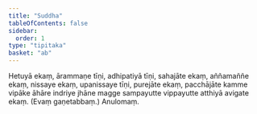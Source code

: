 ```yaml
---
title: "Suddha"
tableOfContents: false
sidebar:
  order: 1
type: "tipitaka"
basket: "ab"
---
```



<DynamicBreadcrumb />

<Division number="19">

<Paragraph number="2617">
Hetuyā ekaṃ, ārammaṇe tīṇi, adhipatiyā tīṇi, sahajāte ekaṃ, aññamaññe ekaṃ, nissaye ekaṃ, upanissaye tīṇi, purejāte ekaṃ, pacchājāte kamme vipāke āhāre indriye jhāne magge sampayutte vippayutte atthiyā avigate ekaṃ. (Evaṃ gaṇetabbaṃ.)

</Paragraph>
</Division>

<Paragraph number="2618" type="center">
Anulomaṃ.
</Paragraph>